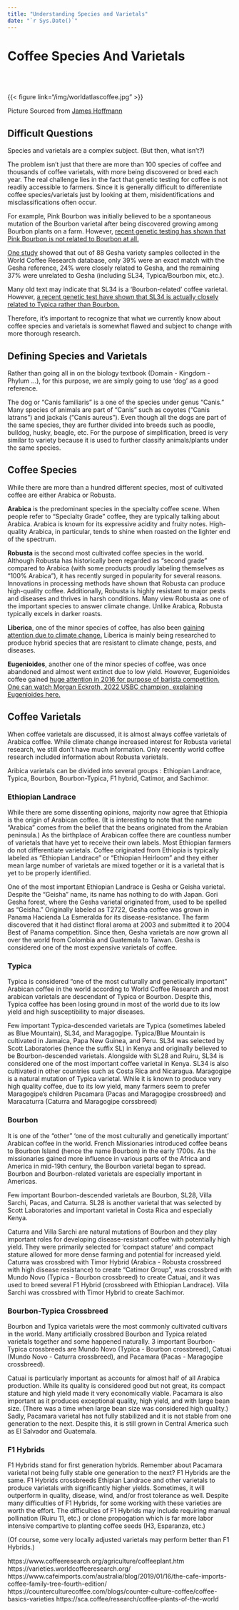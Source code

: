 ```yaml
---
title: "Understanding Species and Varietals"
date: "`r Sys.Date()`"
---
```


# Coffee Species And Varietals
&nbsp;<BR><BR>

{{< figure link="/img/worldatlascoffee.jpg" >}}


Picture Sourced from [James Hoffmann](https://www.jameshoffmann.co.uk/work#/coffee-family-tree-variety-timeline-poster/)


## Difficult Questions

Species and varietals are a complex subject. (But then, what isn’t?)

The problem isn’t just that there are more than 100 species of coffee and thousands of coffee varietals, with more being discovered or bred each year. The real challenge lies in the fact that genetic testing for coffee is not readily accessible to farmers. Since it is generally difficult to differentiate coffee species/varietals just by looking at them, misidentifications and misclassifications often occur.

For example, Pink Bourbon was initially believed to be a spontaneous mutation of the Bourbon varietal after being discovered growing among Bourbon plants on a farm. However, [recent genetic testing has shown that Pink Bourbon is not related to Bourbon at all.](https://www.cafeimports.com/north-america/blog/2023/09/26/pink-bourbon-cryptozoology-and-genetics-in-specialty-coffee/)

[One study](https://academic.oup.com/jaoac/article/103/2/325/5809455) showed that out of 88 Gesha variety samples collected in the World Coffee Research database, only 39% were an exact match with the Gesha reference, 24% were closely related to Gesha, and the remaining 37% were unrelated to Gesha (including SL34, Typica/Bourbon mix, etc.).

Many old text may indicate that SL34 is a 'Bourbon-related' coffee varietal. However, [a recent genetic test have shown that SL34 is actually closely related to Typica rather than Bourbon.](https://varieties.worldcoffeeresearch.org/varieties/sl34) 

Therefore, it’s important to recognize that what we currently know about coffee species and varietals is somewhat flawed and subject to change with more thorough research.

## Defining Species and Varietals

Rather than going all in on the biology textbook (Domain - Kingdom - Phylum ...), for this purpose, we are simply going to use 'dog' as a good reference.

The dog or "Canis familiaris" is a one of the species under genus "Canis." Many species of animals are part of "Canis" such as coyotes ("Canis latrans") and jackals ("Canis aureus"). Even though all the dogs are part of the same species, they are further divided into breeds such as poodle, bulldog, husky, beagle, etc. For the purpose of simplification, breed is very similar to variety because it is used to further classify animals/plants under the same species.

## Coffee Species

While there are more than a hundred different species, most of cultivated coffee are either Arabica or Robusta. 

**Arabica** is the predominant species in the specialty coffee scene. When people refer to "Specialty Grade" coffee, they are typically talking about Arabica. Arabica is known for its expressive acidity and fruity notes. High-quality Arabica, in particular, tends to shine when roasted on the lighter end of the spectrum.

**Robusta** is the second most cultivated coffee species in the world. Although Robusta has historically been regarded as "second grade" compared to Arabica (with some products proudly labeling themselves as "100% Arabica"), it has recently surged in popularity for several reasons. Innovations in processing methods have shown that Robusta can produce high-quality coffee. Additionally, Robusta is highly resistant to major pests and diseases and thrives in harsh conditions. Many view Robusta as one of the important species to answer climate change. Unlike Arabica, Robusta typically excels in darker roasts.

**Liberica**, one of the minor species of coffee, has also been [gaining attention due to climate change.](https://www.nature.com/articles/s41477-022-01309-5) Liberica is mainly being researched to produce hybrid species that are resistant to climate change, pests, and diseases.

**Eugenioides**, another one of the minor species of coffee, was once abandoned and almost went extinct due to low yield. However, Eugenioides coffee gained [huge attention in 2016 for purpose of barista competition.](https://intelligence.coffee/2023/03/whatever-happened-eugenioides-coffee/) [One can watch Morgan Eckroth, 2022 USBC champion, explaining Eugenioides here.](https://www.youtube.com/watch?v=dd-IhDHn6tM)


## Coffee Varietals

When coffee varietals are discussed, it is almost always coffee varietals of Arabica coffee. While climate change increased interest for Robusta varietal research, we still don't have much information. Only recently world coffee research included information about Robusta varietals.

Aribica varietals can be divided into several groups : Ethiopian Landrace, Typica, Bourbon, Bourbon-Typica, F1 hybrid, Catimor, and Sachimor.

### Ethiopian Landrace

While there are some dissenting opinions, majority now agree that Ethiopia is the origin of Arabican coffee. (It is interesting to note that the name "Arabica" comes from the belief that the beans originated from the Arabian peninsula.) As the birthplace of Arabican coffee there are countless number of varietals that have yet to receive their own labels. Most Ethiopian farmers do not differentiate varietals. Coffee originated from Ethiopia is typically labeled as "Ethiopian Landrace" or "Ethiopian Heirloom" and they either mean large number of varietals are mixed together or it is a varietal that is yet to be properly identified. 

One of the most important Ethiopian Landrace is Gesha or Geisha varietal. Despite the "Geisha" name, its name has nothing to do with Japan. Gori Gesha forest, where the Gesha varietal originated from, used to be spelled as "Geisha." Originally labeled as T2722, Gesha coffee was grown in Panama Hacienda La Esmeralda for its disease-resistance. The farm discovered that it had distinct floral aroma at 2003 and submitted it to 2004 Best of Panama competition. Since then, Gesha varietals are now grown all over the world from Colombia and Guatemala to Taiwan. Gesha is considered one of the most expensive varietals of coffee.

### Typica

Typica is considered "one of the most culturally and genetically important" Arabican coffee in the world according to World Coffee Research and most arabican varietals are descendant of Typica or Bourbon. Despite this, Typica coffee has been losing ground in most of the world due to its low yield and high susceptibility to major diseases.

Few important Typica-descended varietals are Typica (sometimes labeled as Blue Mountain), SL34, and Maragogipe. Typica/Blue Mountain is cultivated in Jamaica, Papa New Guinea, and Peru. SL34 was selected by Scott Laboratories (hence the suffix SL) in Kenya and originally believed to be Bourbon-descended varietals. Alongside with SL28 and Ruiru, SL34 is considered one of the most important coffee varietal in Kenya. SL34 is also cultivated in other countries such as Costa Rica and Nicaragua. Maragogipe is a natural mutation of Typica varietal. While it is known to produce very high quality coffee, due to its low yield, many farmers seem to prefer Maragogipe's children Pacamara (Pacas and Maragogipe crossbreed) and Maracaturra (Caturra and Maragogipe corssbreed)

### Bourbon

It is one of the "other" 'one of the most culturally and genetically important' Arabican coffee in the world. French Missionaries introduced coffee beans to Bourbon Island (hence the name Bourbon) in the early 1700s. As the missionaries gained more influence in various parts of the Africa and America in mid-19th century, the Bourbon varietal began to spread. Bourbon and Bourbon-related varietals are especially important in Americas.

Few important Bourbon-descended varietals are Bourbon, SL28, Villa Sarchi, Pacas, and Caturra. SL28 is another varietal that was selected by Scott Laboratories and important varietal in Costa Rica and especially Kenya. 

Caturra and Villa Sarchi are natural mutations of Bourbon and they play important roles for developing disease-resistant coffee with potentially high yield. They were primarily selected for 'compact stature' and compact stature allowed for more dense farming and potential for increased yield. Caturra was crossbred with Timor Hybrid (Arabica - Robusta crossbreed with high disease resistance) to create "Catimor Group", was crossbred with Mundo Novo (Typica - Bourbon crossbreed) to create Catuai, and it was used to breed several F1 Hybrid (crossbreed with Ethiopian Landrace). Villa Sarchi was crossbred with Timor Hybrid to create Sachimor. 

### Bourbon-Typica Crossbreed

Bourbon and Typica varietals were the most commonly cultivated cultivars in the world. Many artificially crossbred Bourbon and Typica related varietals together and some happened naturally. 3 important Bourbon-Typica crossbreeds are Mundo Novo (Typica - Bourbon crossbreed), Catuai (Mundo Novo - Caturra crossbreed), and Pacamara (Pacas - Maragogipe crossbreed).

Catuai is particularly important as accounts for almost half of all Arabica production. While its quality is considered good but not great, its compact stature and high yield made it very economically viable. Pacamara is also important as it produces exceptional quality, high yield, and with large bean size. (There was a time when large bean size was considered high quality.) Sadly, Pacamara varietal has not fully stabilized and it is not stable from one generation to the next. Despite this, it is still grown in Central America such as El Salvador and Guatemala.

### F1 Hybrids

F1 Hybrids stand for first generation hybrids. Remember about Pacamara varietal not being fully stable one generation to the next? F1 Hybrids are the same. F1 Hybrids crossbreeds Ethipian Landrace and other varietals to produce varietals with significantly higher yields. Sometimes, it will outperform in quality, disease, wind, and/or frost tolerance as well. Despite many difficulties of F1 Hybrids, for some working with these varieties are worth the effort. The difficulties of F1 Hybrids may include requiring manual pollination (Ruiru 11, etc.) or clone propogation which is far more labor intensive compartive to planting coffee seeds (H3, Esparanza, etc.)

(Of course, some very locally adjusted varietals may perform better than F1 Hybrids.)






https://www.coffeeresearch.org/agriculture/coffeeplant.htm
https://varieties.worldcoffeeresearch.org/
https://www.cafeimports.com/australia/blog/2019/01/16/the-cafe-imports-coffee-family-tree-fourth-edition/
https://counterculturecoffee.com/blogs/counter-culture-coffee/coffee-basics-varieties
https://sca.coffee/research/coffee-plants-of-the-world
